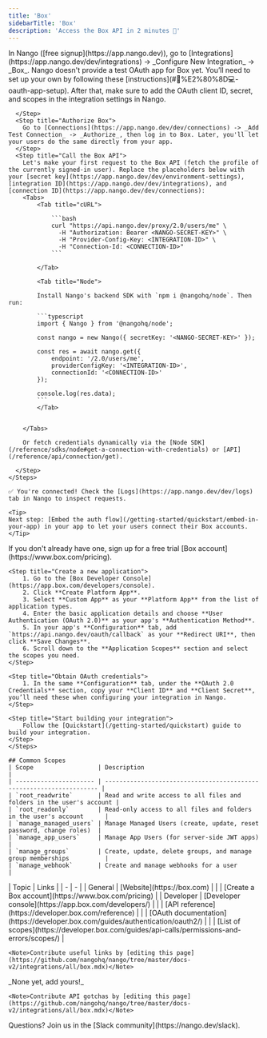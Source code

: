 ```yaml
---
title: 'Box'
sidebarTitle: 'Box'
description: 'Access the Box API in 2 minutes 💨'
---
```



<StatusWidget service="box" />

<Tabs>
  <Tab title="🚀 Quickstart">
    <Steps>
      <Step title="Create an integration">
        In Nango ([free signup](https://app.nango.dev)), go to [Integrations](https://app.nango.dev/dev/integrations) -> _Configure New Integration_ -> _Box_. Nango doesn't provide a test OAuth app for Box yet. You’ll need to set up your own by following these [instructions](#🧑%E2%80%8D💻-oauth-app-setup). After that, make sure to add the OAuth client ID, secret, and scopes in the integration settings in Nango.

      </Step>
      <Step title="Authorize Box">
        Go to [Connections](https://app.nango.dev/dev/connections) -> _Add Test Connection_ -> _Authorize_, then log in to Box. Later, you'll let your users do the same directly from your app.
      </Step>
      <Step title="Call the Box API">
        Let's make your first request to the Box API (fetch the profile of the currently signed-in user). Replace the placeholders below with your [secret key](https://app.nango.dev/dev/environment-settings), [integration ID](https://app.nango.dev/dev/integrations), and [connection ID](https://app.nango.dev/dev/connections):
        <Tabs>
            <Tab title="cURL">

                ```bash
                curl "https://api.nango.dev/proxy/2.0/users/me" \
                  -H "Authorization: Bearer <NANGO-SECRET-KEY>" \
                  -H "Provider-Config-Key: <INTEGRATION-ID>" \
                  -H "Connection-Id: <CONNECTION-ID>"
                ```

            </Tab>

            <Tab title="Node">

            Install Nango's backend SDK with `npm i @nangohq/node`. Then run:

            ```typescript
            import { Nango } from '@nangohq/node';

            const nango = new Nango({ secretKey: '<NANGO-SECRET-KEY>' });

            const res = await nango.get({
                endpoint: '/2.0/users/me',
                providerConfigKey: '<INTEGRATION-ID>',
                connectionId: '<CONNECTION-ID>'
            });

            console.log(res.data);
            ```
            </Tab>


        </Tabs>

        Or fetch credentials dynamically via the [Node SDK](/reference/sdks/node#get-a-connection-with-credentials) or [API](/reference/api/connection/get).

      </Step>
    </Steps>

    ✅ You're connected! Check the [Logs](https://app.nango.dev/dev/logs) tab in Nango to inspect requests.

    <Tip>
    Next step: [Embed the auth flow](/getting-started/quickstart/embed-in-your-app) in your app to let your users connect their Box accounts.
    </Tip>
  </Tab>
    <Tab title="🧑‍💻 OAuth app setup">
        <Steps>
    <Step title="Create a Box account">
        If you don't already have one, sign up for a free trial [Box account](https://www.box.com/pricing).
    </Step>

    <Step title="Create a new application">
        1. Go to the [Box Developer Console](https://app.box.com/developers/console).
        2. Click **Create Platform App**.
        3. Select **Custom App** as your **Platform App** from the list of application types.
        4. Enter the basic application details and choose **User Authentication (OAuth 2.0)** as your app's **Authentication Method**.
        5. In your app's **Configuration** tab, add `https://api.nango.dev/oauth/callback` as your **Redirect URI**, then click **Save Changes**.
        6. Scroll down to the **Application Scopes** section and select the scopes you need.
    </Step>

    <Step title="Obtain OAuth credentials">
        1. In the same **Configuration** tab, under the **OAuth 2.0 Credentials** section, copy your **Client ID** and **Client Secret**, you’ll need these when configuring your integration in Nango.
    </Step>

    <Step title="Start building your integration">
        Follow the [Quickstart](/getting-started/quickstart) guide to build your integration.
    </Step>
    </Steps>

    ## Common Scopes
    | Scope                  | Description                                                          |
    | ---------------------- | -------------------------------------------------------------------- |
    | `root_readwrite`       | Read and write access to all files and folders in the user's account |
    | `root_readonly`        | Read-only access to all files and folders in the user's account      |
    | `manage_managed_users` | Manage Managed Users (create, update, reset password, change roles)  |
    | `manage_app_users`     | Manage App Users (for server-side JWT apps)                          |
    | `manage_groups`        | Create, update, delete groups, and manage group memberships          |
    | `manage_webhook`       | Create and manage webhooks for a user                                |

  </Tab>
  <Tab title="🔗 Useful links">
    | Topic | Links |
    | - | - |
    | General | [Website](https://box.com) |
    | | [Create a Box account](https://www.box.com/pricing) |
    | Developer | [Developer console](https://app.box.com/developers/) |
    | | [API reference](https://developer.box.com/reference) |
    | | [OAuth documentation](https://developer.box.com/guides/authentication/oauth2/) |
    | | [List of scopes](https://developer.box.com/guides/api-calls/permissions-and-errors/scopes/) |

    <Note>Contribute useful links by [editing this page](https://github.com/nangohq/nango/tree/master/docs-v2/integrations/all/box.mdx)</Note>
  </Tab>
  <Tab title="🚨 API gotchas">
    _None yet, add yours!_

    <Note>Contribute API gotchas by [editing this page](https://github.com/nangohq/nango/tree/master/docs-v2/integrations/all/box.mdx)</Note>
  </Tab>
</Tabs>

<Info>
    Questions? Join us in the [Slack community](https://nango.dev/slack).
</Info>
